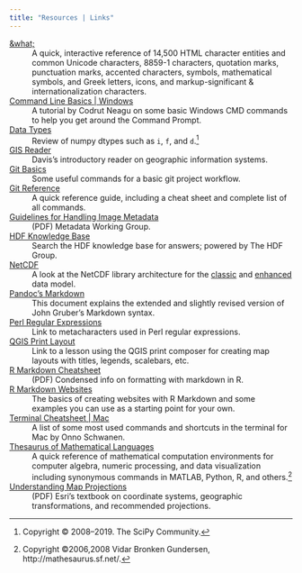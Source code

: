 ```yaml
---
title: "Resources | Links"
---
```


[\&what\;](http://www.amp-what.com/unicode/search/)
:   A quick, interactive reference of 14,500 HTML character entities and common Unicode characters, 8859-1 characters, quotation marks, punctuation marks, accented characters, symbols, mathematical symbols, and Greek letters, icons, and markup-significant & internationalization characters.

[Command Line Basics | Windows](https://www.digitalcitizen.life/command-prompt-how-use-basic-commands)
:   A tutorial by Codrut Neagu on some basic Windows CMD commands to help you get around the Command Prompt.

[Data Types](https://docs.scipy.org/doc/numpy/reference/arrays.dtypes.html)
:   Review of numpy dtypes such as `i`, `f`, and `d`.[^scipy19]

[GIS Reader](https://drdavis.space/teaching/gis/gis-reader/)
:   Davis's introductory reader on geographic information systems.

[Git Basics](https://bitbucket.org/usda-ars/prida_one/wiki/developer#markdown-header-git-basics)
:   Some useful commands for a basic git project workflow.

[Git Reference](https://git-scm.com/docs)
:   A quick reference guide, including a cheat sheet and complete list of all commands.

[Guidelines for Handling Image Metadata](https://web.archive.org/web/20120131102845/http://www.metadataworkinggroup.org/pdf/mwg_guidance.pdf)
:   (PDF) Metadata Working Group.

[HDF Knowledge Base](https://portal.hdfgroup.org/display/knowledge)
:   Search the HDF knowledge base for answers; powered by The HDF Group.

[NetCDF](https://www.unidata.ucar.edu/software/netcdf/docs/netcdf_introduction.html#architecture)
:   A look at the NetCDF library architecture for the [classic](https://www.unidata.ucar.edu/software/netcdf/docs/netcdf_data_model.html#classic_model) and [enhanced](https://www.unidata.ucar.edu/software/netcdf/docs/netcdf_data_model.html#enhanced_model) data model.

[Pandoc's Markdown](https://pandoc.org/MANUAL.html#pandocs-markdown)
:   This document explains the extended and slightly revised version of John Gruber's Markdown syntax.

[Perl Regular Expressions](https://perldoc.perl.org/perlre.html#Metacharacters)
:   Link to metacharacters used in Perl regular expressions.

[QGIS Print Layout](https://docs.qgis.org/3.4/en/docs/training_manual/map_composer/map_composer.html)
:   Link to a lesson using the QGIS print composer for creating map layouts with titles, legends, scalebars, etc.

[R Markdown Cheatsheet](https://rstudio.com/wp-content/uploads/2016/03/rmarkdown-cheatsheet-2.0.pdf)
:   (PDF) Condensed info on formatting with markdown in R.

[R Markdown Websites](https://garrettgman.github.io/rmarkdown/rmarkdown_websites.html)
:   The basics of creating websites with R Markdown and some examples you can use as a starting point for your own.

[Terminal Cheatsheet | Mac](https://github.com/0nn0/terminal-mac-cheatsheet)
:   A list of some most used commands and shortcuts in the terminal for Mac by Onno Schwanen.

[Thesaurus of Mathematical Languages](http://mathesaurus.sourceforge.net/)
:   A quick reference of mathematical computation environments for computer algebra, numeric processing, and data visualization including synonymous commands in MATLAB, Python, R, and others.[^gunderson08]

[Understanding Map Projections](http://downloads2.esri.com/support/documentation/ao_/710Understanding_Map_Projections.pdf)
:   (PDF) Esri's textbook on coordinate systems, geographic transformations, and recommended projections.

[^scipy19]: Copyright &copy; 2008--2019. The SciPy Community.

[^gunderson08]: Copyright &copy;2006,2008 Vidar Bronken Gundersen, http://mathesaurus.sf.net/.
